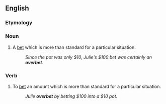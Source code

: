 ==English==

===Etymology===
{{prefix|over|bet|lang=en}}

===Noun===
{{en-noun}}

# {{context|poker|lang=en}} A [[bet]] which is more than standard for a particular situation.
#: ''Since the pot was only $10, Julie's $100 bet was certainly an '''overbet'''.''

===Verb===
{{en-verb|overbets|overbetting|overbet|past2=overbetted}}

# {{context|poker|lang=en}} To [[bet]] an amount which is more than standard for a particular situation.
#: ''Julie '''overbet''' by betting $100 into a $10 pot.''